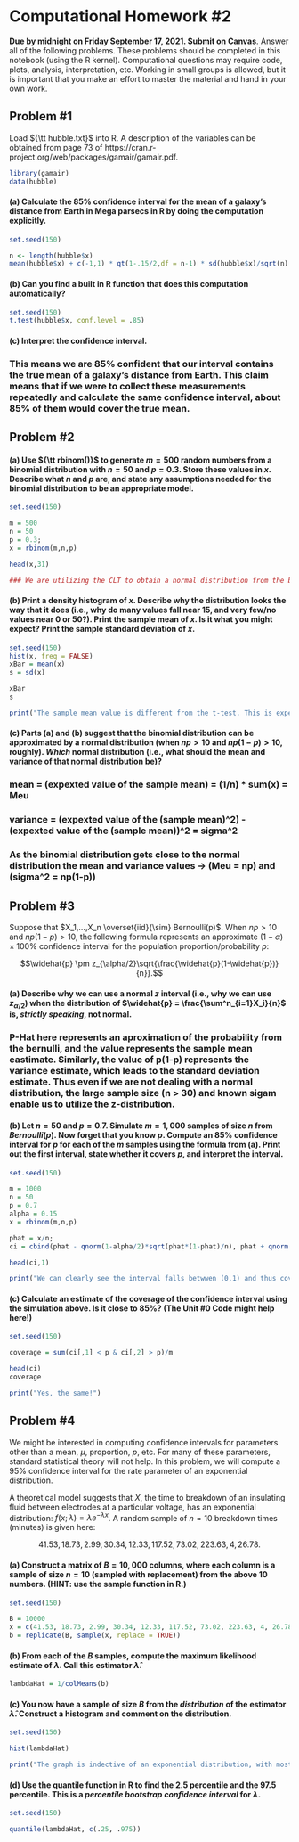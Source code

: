 # Computational Homework #2

**Due by midnight on Friday September 17, 2021. Submit on Canvas**. Answer all of the following problems. These problems should be completed in this notebook (using the R kernel). Computational questions may require code, plots, analysis, interpretation, etc. Working in small groups is allowed, but it is important that you make an effort to master the material and hand in your own work. 


## Problem #1

Load ${\tt hubble.txt}$ into R. A description of the variables can be obtained from page 73 of https://cran.r-project.org/web/packages/gamair/gamair.pdf.


```R
library(gamair)
data(hubble)
```

#### (a) Calculate the 85% confidence interval for the mean of a galaxy's distance from Earth in Mega parsecs in R by doing the computation explicitly.


```R
set.seed(150)

n <- length(hubble$x)
mean(hubble$x) + c(-1,1) * qt(1-.15/2,df = n-1) * sd(hubble$x)/sqrt(n)
```

#### (b) Can you find a built in R function that does this computation automatically? 


```R
set.seed(150)
t.test(hubble$x, conf.level = .85)
```

#### (c) Interpret the confidence interval.

### This means we are 85% confident that our interval contains the true mean of a galaxy's distance from Earth. This claim means that if we were to collect these measurements repeatedly and calculate the same confidence interval, about 85% of them would cover the true mean.

## Problem #2

#### (a) Use ${\tt rbinom()}$ to generate $m = 500$ random numbers from a binomial distribution with $n = 50$ and $p = 0.3$. Store these values in $x$. Describe what $n$ and $p$ are, and state any assumptions needed for the binomial distribution to be an appropriate model.


```R
set.seed(150)

m = 500
n = 50
p = 0.3;
x = rbinom(m,n,p)

head(x,31)

### We are utilizing the CLT to obtain a normal distribution from the binomial distribution by increasing the samples from (n) to (m).
```

#### (b) Print a density histogram of $x$. Describe why the distribution looks the way that it does (i.e., why do many values fall near 15, and very few/no values near 0 or 50?). Print the sample mean of $x$. Is it what you might expect? Print the sample standard deviation of $x$.


```R
set.seed(150)
hist(x, freq = FALSE)
xBar = mean(x)
s = sd(x)

xBar
s

print("The sample mean value is different from the t-test. This is expected as the t-test provides us with an approximated estimate of the sample mean, where the increase in samples from 50 to 500 brings the binomial distribution of the samples closer to a real normal distribution with a more accurate expected value of the sample mean.")
```

#### (c) Parts (a) and (b) suggest that the binomial distribution can be approximated by a normal distribution (when $np > 10$ and $np(1-p) > 10$, roughly). *Which* normal distribution (i.e., what should the mean and variance of that normal distribution be)? 

### mean = (expexted value of the sample mean) = (1/n) * sum(x) = Meu
### variance = (expexted value of the (sample mean)^2) - (expexted value of the (sample mean))^2 = sigma^2
### As the binomial distribution gets close to the normal distribution the mean and variance values -> (Meu = np) and (sigma^2 = np(1-p)) 

## Problem #3

Suppose that $X_1,...,X_n \overset{iid}{\sim} Bernoulli(p)$. When $np > 10$ and $np(1-p) >10$, the following formula represents an approximate $(1-\alpha)\times 100\%$ confidence interval for the population proportion/probability $p$:

$$\widehat{p} \pm z_{\alpha/2}\sqrt{\frac{\widehat{p}(1-\widehat{p})}{n}}.$$

#### (a) Describe why we can use a normal $z$ interval (i.e., why we can use $z_{\alpha/2}$) when the distribution of $\widehat{p} = \frac{\sum^n_{i=1}X_i}{n}$ is, *strictly speaking*, not normal.

### P-Hat here represents an aproximation of the probability from the bernulli, and the value represents the sample mean eastimate. Similarly, the value of p(1-p) represents the variance estimate, which leads to the standard deviation estimate. Thus even if we are not dealing with a normal distribution, the large sample size (n > 30) and known sigam enable us to utilize the z-distribution.

#### (b) Let $n = 50$ and $p = 0.7$.  Simulate $m = 1,000$ samples of size $n$ from $Bernoulli(p)$. Now forget that you know $p$. Compute an $85\%$ confidence interval for $p$ for each of the $m$ samples using the formula from (a). Print out the first interval, state whether it covers $p$, and interpret the interval.


```R
set.seed(150)

m = 1000
n = 50
p = 0.7
alpha = 0.15
x = rbinom(m,n,p)

phat = x/n;
ci = cbind(phat - qnorm(1-alpha/2)*sqrt(phat*(1-phat)/n), phat + qnorm(1-alpha/2)*sqrt(phat*(1-phat)/n))

head(ci,1)

print("We can clearly see the interval falls betwwen (0,1) and thus covers (p), where the confidence interval represents an estimate, with 85% confidance, representing the value-range of the bernulli probability.")
```

#### (c) Calculate an estimate of the coverage of the confidence interval using the simulation above. Is it close to 85%? (The Unit #0 Code might help here!)


```R
set.seed(150)

coverage = sum(ci[,1] < p & ci[,2] > p)/m

head(ci)
coverage

print("Yes, the same!")
```

## Problem #4

We might be interested in computing confidence intervals for parameters other than a mean, $\mu$, proportion, $p$, etc. For many of these parameters, standard statistical theory will not help. In this problem, we will compute a 95% confidence interval for the rate parameter of an exponential distribution. 

A theoretical model suggests that $X$, the time to breakdown of an insulating fluid between electrodes at a particular voltage, has an exponential distribution: $f(x; \lambda) = \lambda e^{-\lambda x}$. A random sample of $n = 10$ breakdown times (minutes) is given here:

$$
41.53, 18.73, 2.99, 30.34, 12.33, 117.52, 73.02, 223.63, 4, 26.78.
$$

#### (a)  Construct a matrix of $B = 10,000$ columns, where each column is a sample of size $n = 10$ (sampled with replacement) from the above 10 numbers. (HINT: use the sample function in R.) 



```R
set.seed(150)

B = 10000
x = c(41.53, 18.73, 2.99, 30.34, 12.33, 117.52, 73.02, 223.63, 4, 26.78); 
b = replicate(B, sample(x, replace = TRUE))
```

#### (b) From each of the $B$ samples, compute the maximum likelihood estimate of $\lambda$. Call this estimator $\widehat{\lambda}$.



```R
lambdaHat = 1/colMeans(b)
```

#### (c) You now have a sample of size $B$ from the *distribution* of the estimator $\widehat{\lambda}$. Construct a histogram and comment on the distribution.



```R
set.seed(150)

hist(lambdaHat)

print("The graph is indective of an exponential distribution, with most of the values clustered closer to the y-axis with (lamdaHat~0.015) .")
```



#### (d) Use the quantile function in R to find the 2.5 percentile and the 97.5 percentile. This is a *percentile bootstrap confidence interval* for $\lambda$.



```R
set.seed(150)

quantile(lambdaHat, c(.25, .975))
```

